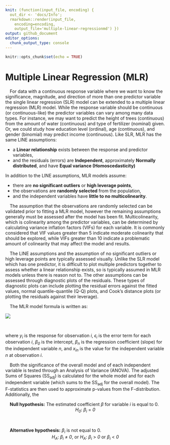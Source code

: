 ```yaml
---
knit: (function(input_file, encoding) {
  out_dir <- 'docs/Info';
  rmarkdown::render(input_file,
    encoding=encoding,
    output_file='multiple-linear-regressionmd') })
output: github_document
editor_options:
  chunk_output_type: console
---
```


```r
knitr::opts_chunk$set(echo = TRUE)
```

# Multiple Linear Regression (MLR)

&emsp;For data with a continuous response variable where we want to know the significance, magnitude, and direction of more than one predictor variable the single linear regression (SLR) model can be extended to a multiple linear regression (MLR) model.  While the response variable should be continuous (or continuous-like) the predictor variables can vary among many data types.  For instance, we may want to predict the height of trees (continuous) from the amount of water (continuous) and type of fertilizer (nominal) given.  Or, we could study how education level (ordinal), age (continuous), and gender (binomial) may predict income (continuous).  Like SLR, MLR has the same LINE assumptions:

* a **Linear relationship** exists between the response and predictor variables,
* and the residuals (errors) are **Independent**, approximately **Normally distributed**, and have **Equal variance (Homoscedasticity)**

In addition to the LINE assumptions, MLR models assume:

* there are **no significant outliers** or **high leverage points**,
* the observations are **randomly selected** from the population,
* and the independent variables have **little to no multicolinearity**.

&emsp;The assumption that the observations are randomly selected can be validated prior to fitting a MLR model, however the remaining assumptions generally must be assessed after the model has been fit.  Multicolinearity, which is colinearity among the predictor variables, can be determined by calculating variance inflation factors (VIFs) for each variable.  It is commonly considered that VIF values greater than 5 indicate moderate colinearity that should be explored, while VIFs greater than 10 indicate a problematic amount of colinearity that may affect the model and results.

&emsp;The LINE assumptions and the assumption of no significant outliers or high leverage points are typically assessed visually.  Unlike the SLR model which has one predictor, it is difficult to plot multiple predictors together to assess whether a linear relationship exists, so is typically assumed in MLR models unless there is reason not to.  The other assumptions can be assessed through diagnostic plots of the residuals.  These types of diagnostic plots can include plotting the residual errors against the fitted values, normal quantile-quantile (Q-Q) plots, and Cook's distance plots (or plotting the residuals against their leverage).

&emsp;The MLR model formula is written as:

<center>
<img src="img/multiple-linear-regression/MLR-full.PNG" style="display: block; margin: auto;" />
</center><br>

where <i>y<sub>i</sub></i> is the response for observation <i>i</i>, <i>&varepsilon;<sub>i</sub></i> is the error term for each observation <i>i</i>, <i>&beta;<sub>0</sub></i> is the intercept, <i>&beta;<sub>n</sub></i> is the regression coefficient (slope) for the independent variable <i>n</i>, and <i>x<sub>in</sub></i> is the value for the independent variable <i>n</i> at observation <i>i</i>.

&emsp;Both the significance of the overall model and of each independent variable is tested through an Analysis of Variance (ANOVA).  The adjusted Sums of Squares (SS<sub>adj</sub>) is calculated for the whole model and for each independent variable (which sums to the SS<sub>adj</sub> for the overall model).  The F-statistics are then used to approximate p-values from the F-distribution.  Additionally, the 



&emsp;**Null hypothesis:** The estimated coefficient <i>&beta;</i> for variable *i* is equal to 0.
&nbsp;
<center><i>H<sub>0</sub></i>:<i> &#946;<sub>i</sub> </i>=<i> 0</i></center>
&nbsp;

&emsp;**Alternative hypothesis:** <i>&beta;<sub>i</sub></i> is not equal to 0.
&nbsp;
<center><i>H<sub>A</sub></i>:<i> &#946;<sub>i</sub> </i>&#8800;<i> 0</i>, or<i> H<sub>A</sub></i>:<i> &#946;<sub>i</sub> </i>&gt;<i> 0 </i>or<i> &#946;<sub>i</sub> </i>&lt;<i> 0</i></center>
&nbsp;

